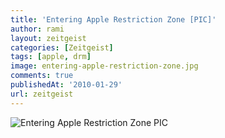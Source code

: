 ```yaml
---
title: 'Entering Apple Restriction Zone [PIC]'
author: rami
layout: zeitgeist
categories: [Zeitgeist]
tags: [apple, drm]
image: entering-apple-restriction-zone.jpg
comments: true
publishedAt: '2010-01-29'
url: zeitgeist
---
```


![Entering Apple Restriction Zone PIC](/assets/images/content/zeitgeist/entering-apple-restriction-zone.jpg)
